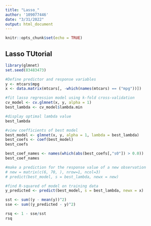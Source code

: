 ```yaml
---
title: "Lasso_"
author: '109077446'
date: "3/31/2022"
output: html_document
---
```


```r
knitr::opts_chunk$set(echo = TRUE)
```

## Lasso TUtorial

```r
library(glmnet)
set.seed(83483473)

#Define predictor and response variables
y <- mtcars$mpg
x <- data.matrix(mtcars[, -which(names(mtcars) == ("mpg"))])

#fit lasso regression model using k-fold cross-validation
cv_model <- cv.glmnet(x, y, alpha = 1)
best_lambda <- cv_model$lambda.min

#display optimal lambda value
best_lambda
```

```r
#view coefficients of best model
best_model <- glmnet(x, y, alpha = 1, lambda = best_lambda)
best_coefs <- coef(best_model)
best_coefs
```

```r
best_coef_names <- names(which(abs(best_coefs[,"s0"]) > 0.0))
best_coef_names
```

```r
#make a prediction for the response value of a new observation
# new = matrix(c(6, 70, ), nrow=1, ncol=3) 
# predict(best_model, s = best_lambda, newx = new)

#find R-squared of model on training data
y_predicted <- predict(best_model, s = best_lambda, newx = x)

sst <- sum((y - mean(y))^2)
sse <- sum((y_predicted - y)^2)

rsq <- 1 - sse/sst
rsq
```

